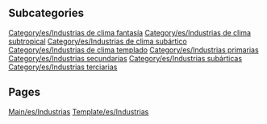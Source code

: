 
== Subcategories ==
[[Category/es/Industrias de clima fantasía]]
[[Category/es/Industrias de clima subtropical]]
[[Category/es/Industrias de clima subártico]]
[[Category/es/Industrias de clima templado]]
[[Category/es/Industrias primarias]]
[[Category/es/Industrias secundarias]]
[[Category/es/Industrias subárticas]]
[[Category/es/Industrias terciarias]]

== Pages ==
[[Main/es/Industrias]]
[[Template/es/Industrias]]
